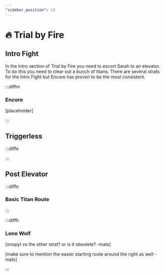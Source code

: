 ```yaml
---
"sidebar_position": 13
---
```



# 🔥 Trial by Fire

## Intro Fight

In the Intro section of Trial by Fire you need to escort Sarah to an elevator. To do this you need to clear out a bunch of titans. 
There are several strats for the Intro Fight but Encore has proven to be the most consistent.

:::diffm

### Encore

<YouTube youTubeId="z0lYKhhzAkc?si=2bB5r6OJtE4IPBHo" />

[placeholder]

:::


## Triggerless

:::diffe

:::

## Post Elevator

:::diffe

### Basic Titan Route

:::

:::diffh

### Lone Wolf

[xnopyt vs the other strat? or is it obsolete? -mats]

[make sure to mention the easier starting route around the right as well -mats]

:::